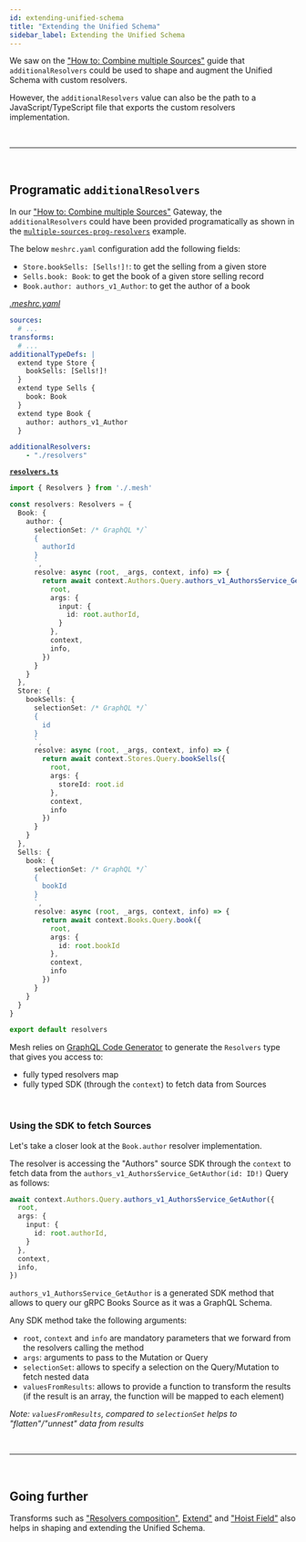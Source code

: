 ```yaml
---
id: extending-unified-schema
title: "Extending the Unified Schema"
sidebar_label: Extending the Unified Schema
---
```



We saw on the ["How to: Combine multiple Sources"](/docs/howtos/combine-multiple-sources) guide that `additionalResolvers` could be used to shape and augment the Unified Schema with custom resolvers.

However, the `additionalResolvers` value can also be the path to a JavaScript/TypeScript file that exports the custom resolvers implementation.


<p>&nbsp;</p>

------

<p>&nbsp;</p>



## Programatic `additionalResolvers`


In our ["How to: Combine multiple Sources"](/docs/howtos/combine-multiple-sources) Gateway, the `additionalResolvers` could have been provided programatically as shown in the [`multiple-sources-prog-resolvers`](https://github.com/charlypoly/graphql-mesh-docs-first-gateway/tree/master/packages/multiple-sources-prog-resolvers) example.


The below `meshrc.yaml` configuration add the following fields:
- `Store.bookSells: [Sells!]!`: to get the selling from a given store
- `Sells.book: Book`: to get the book of a given store selling record
- `Book.author: authors_v1_Author`: to get the author of a book


[_.meshrc.yaml_](https://github.com/charlypoly/graphql-mesh-docs-first-gateway/tree/master/packages/multiple-sources-prog-resolvers/.meshrc.yaml)

```yaml
sources:
  # ...
transforms:
  # ...
additionalTypeDefs: |
  extend type Store {
    bookSells: [Sells!]!
  }
  extend type Sells {
    book: Book
  }
  extend type Book {
    author: authors_v1_Author
  }

additionalResolvers:
    - "./resolvers"
```

[__`resolvers.ts`__](https://github.com/charlypoly/graphql-mesh-docs-first-gateway/tree/master/packages/multiple-sources-prog-resolvers/resolvers.ts)
```ts
import { Resolvers } from './.mesh'

const resolvers: Resolvers = {
  Book: {
    author: {
      selectionSet: /* GraphQL */`
      {
        authorId
      }
      `,
      resolve: async (root, _args, context, info) => {
        return await context.Authors.Query.authors_v1_AuthorsService_GetAuthor({
          root,
          args: {
            input: {
              id: root.authorId,
            }
          },
          context,
          info,
        })
      }
    }
  },
  Store: {
    bookSells: {
      selectionSet: /* GraphQL */`
      {
        id
      }
      `,
      resolve: async (root, _args, context, info) => {
        return await context.Stores.Query.bookSells({
          root,
          args: {
            storeId: root.id
          },
          context,
          info
        })
      }
    }
  },
  Sells: {
    book: {
      selectionSet: /* GraphQL */`
      {
        bookId
      }
      `,
      resolve: async (root, _args, context, info) => {
        return await context.Books.Query.book({
          root,
          args: {
            id: root.bookId
          },
          context,
          info
        })
      }
    }
  }
}

export default resolvers
```

Mesh relies on [GraphQL Code Generator](https://www.graphql-code-generator.com/) to generate the `Resolvers` type that gives you access to:
- fully typed resolvers map
- fully typed SDK (through the `context`) to fetch data from Sources

<br />

### Using the SDK to fetch Sources

Let's take a closer look at the `Book.author` resolver implementation.

The resolver is accessing the "Authors" source SDK through the `context` to fetch data from the `authors_v1_AuthorsService_GetAuthor(id: ID!)` Query as follows:

```ts
await context.Authors.Query.authors_v1_AuthorsService_GetAuthor({
  root,
  args: {
    input: {
      id: root.authorId,
    }
  },
  context,
  info,
})
```

`authors_v1_AuthorsService_GetAuthor` is a generated SDK method that allows to query our gRPC Books Source as it was a GraphQL Schema.

Any SDK method take the following arguments:

- `root`, `context` and `info` are mandatory parameters that we forward from the resolvers calling the method
- `args`: arguments to pass to the Mutation or Query
- `selectionSet`: allows to specify a selection on the Query/Mutation to fetch nested data
- `valuesFromResults`: allows to provide a function to transform the results (if the result is an array, the function will be mapped to each element)


_Note: `valuesFromResults`, compared to `selectionSet` helps to "flatten"/"unnest" data from results_



<p>&nbsp;</p>

------

<p>&nbsp;</p>


## Going further


Transforms such as ["Resolvers composition"](/docs/transforms/resolvers-composition), [Extend"](/docs//transforms/extend) and ["Hoist Field"](/docs/transforms/hoist) also helps in shaping and extending the Unified Schema.
